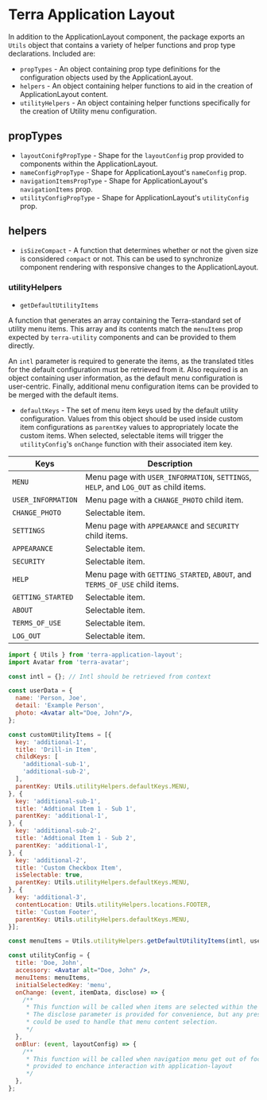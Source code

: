 
<Badge />

# Terra Application Layout

In addition to the ApplicationLayout component, the package exports an `Utils` object that contains a variety of helper functions and prop type declarations. Included are:

- `propTypes` - An object containing prop type definitions for the configuration objects used by the ApplicationLayout.
- `helpers` - An object containing helper functions to aid in the creation of ApplicationLayout content.
- `utilityHelpers` - An object containing helper functions specifically for the creation of Utility menu configuration.

## propTypes

- `layoutConifgPropType` - Shape for the `layoutConfig` prop provided to components within the ApplicationLayout.
- `nameConfigPropType` - Shape for ApplicationLayout's `nameConfig` prop.
- `navigationItemsPropType` - Shape for ApplicationLayout's `navigationItems` prop.
- `utilityConfigPropType` - Shape for ApplicationLayout's `utilityConfig` prop.

## helpers

- `isSizeCompact` - A function that determines whether or not the given size is considered `compact` or not. This can be used to synchronize component rendering with responsive changes to the ApplicationLayout.

### utilityHelpers

- `getDefaultUtilityItems`

A function that generates an array containing the Terra-standard set of utility menu items. This array and its contents match the `menuItems` prop expected by `terra-utility` components and can be provided to them directly.

An `intl` parameter is required to generate the items, as the translated titles for the default configuration must be retrieved from it. Also required is an object containing user information, as the default menu configuration is user-centric. Finally, additional menu configuration items can be provided to be merged with the default items.

- `defaultKeys` - The set of menu item keys used by the default utility configuration. Values from this object should be used inside custom item configurations as `parentKey` values to appropriately locate the custom items. When selected, selectable items will trigger the `utilityConfig`'s `onChange` function with their associated item key.

|Keys|Description|
|---|---|
|`MENU`|Menu page with `USER_INFORMATION`, `SETTINGS`, `HELP`, and `LOG_OUT` as child items.|
|`USER_INFORMATION`|Menu page with a `CHANGE_PHOTO` child item.|
|`CHANGE_PHOTO`|Selectable item.|
|`SETTINGS`|Menu page with `APPEARANCE` and `SECURITY` child items.|
|`APPEARANCE`|Selectable item.|
|`SECURITY`|Selectable item.|
|`HELP`|Menu page with `GETTING_STARTED`, `ABOUT`, and `TERMS_OF_USE` child items.|
|`GETTING_STARTED`|Selectable item.|
|`ABOUT`|Selectable item.|
|`TERMS_OF_USE`|Selectable item.|
|`LOG_OUT`|Selectable item.|

```jsx
import { Utils } from 'terra-application-layout';
import Avatar from 'terra-avatar';

const intl = {}; // Intl should be retrieved from context

const userData = {
  name: 'Person, Joe',
  detail: 'Example Person',
  photo: <Avatar alt="Doe, John"/>,
};

const customUtilityItems = [{
  key: 'additional-1',
  title: 'Drill-in Item',
  childKeys: [
    'additional-sub-1',
    'additional-sub-2',
  ],
  parentKey: Utils.utilityHelpers.defaultKeys.MENU,
}, {
  key: 'additional-sub-1',
  title: 'Addtional Item 1 - Sub 1',
  parentKey: 'additional-1',
}, {
  key: 'additional-sub-2',
  title: 'Addtional Item 1 - Sub 2',
  parentKey: 'additional-1',
}, {
  key: 'additional-2',
  title: 'Custom Checkbox Item',
  isSelectable: true,
  parentKey: Utils.utilityHelpers.defaultKeys.MENU,
}, {
  key: 'additional-3',
  contentLocation: Utils.utilityHelpers.locations.FOOTER,
  title: 'Custom Footer',
  parentKey: Utils.utilityHelpers.defaultKeys.MENU,
}];

const menuItems = Utils.utilityHelpers.getDefaultUtilityItems(intl, userData, customUtilityItems);

const utilityConfig = {
  title: 'Doe, John',
  accessory: <Avatar alt="Doe, John" />,
  menuItems: menuItems,
  initialSelectedKey: 'menu',
  onChange: (event, itemData, disclose) => {
    /**
     * This function will be called when items are selected within the utility menu.
     * The disclose parameter is provided for convenience, but any presentation method
     * could be used to handle that menu content selection.
     */
  },
  onBlur: (event, layoutConfig) => {
    /**
     * This function will be called when navigation menu get out of focus. `layoutConfig` parameter is
     * provided to enchance interaction with application-layout
     */
  },
};
```
